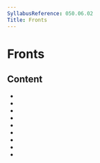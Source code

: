 ```yaml
---
SyllabusReference: 050.06.02
Title: Fronts
---
```


# Fronts

## Content

- <Link href="050.06.02.01" />
- <Link href="050.06.02.02" />
- <Link href="050.06.02.03" />
- <Link href="050.06.02.04" />
- <Link href="050.06.02.05" />
- <Link href="050.06.02.06" />
- <Link href="050.06.02.07" />
- <Link href="050.06.02.08" />
- <Link href="050.06.02.09" />

